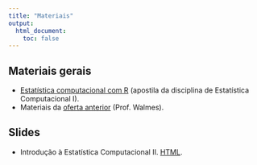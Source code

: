 ```yaml
---
title: "Materiais"
output:
  html_document:
    toc: false
---
```


## Materiais gerais

- [Estatística computacional com R](http://cursos.leg.ufpr.br/ecr/)
  (apostila da disciplina de Estatística Computacional I).
- Materiais da [oferta anterior](http://leg.ufpr.br/~walmes/ensino/EC2/)
  (Prof. Walmes).

## Slides

- Introdução à Estatística Computacional II.
  [HTML](slides/00_intro.html).
